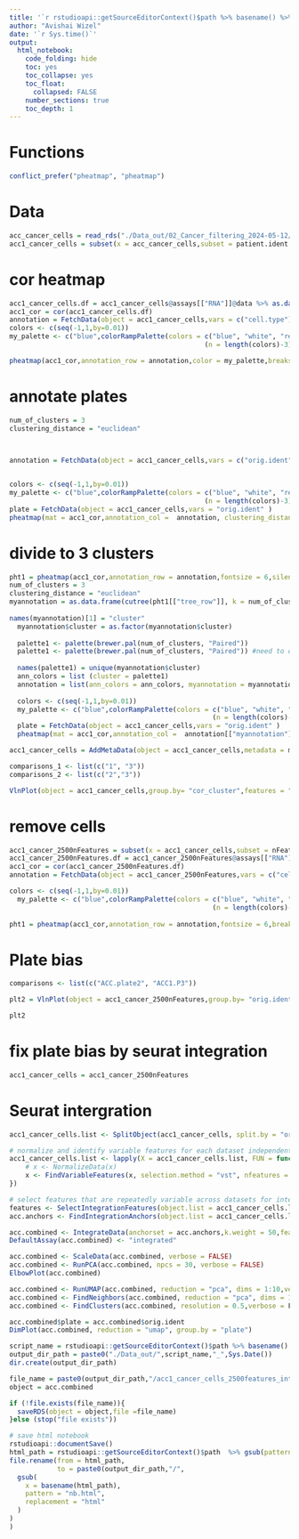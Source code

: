 ```yaml
---
title: '`r rstudioapi::getSourceEditorContext()$path %>% basename() %>% gsub(pattern = "\\.Rmd",replacement = "")`' 
author: "Avishai Wizel"
date: '`r Sys.time()`'
output: 
  html_notebook: 
    code_folding: hide
    toc: yes
    toc_collapse: yes
    toc_float: 
      collapsed: FALSE
    number_sections: true
    toc_depth: 1
---
```




# Functions

```r
conflict_prefer("pheatmap", "pheatmap")
```

# Data

```r
acc_cancer_cells = read_rds("./Data_out/02_Cancer_filtering_2024-05-12/acc_cancer_cells.RDS")
acc1_cancer_cells = subset(x = acc_cancer_cells,subset = patient.ident == "HMSC")
```



# cor heatmap

```r
acc1_cancer_cells.df = acc1_cancer_cells@assays[["RNA"]]@data %>% as.data.frame()
acc1_cor = cor(acc1_cancer_cells.df)
annotation = FetchData(object = acc1_cancer_cells,vars = c("cell.type"))
colors <- c(seq(-1,1,by=0.01))
my_palette <- c("blue",colorRampPalette(colors = c("blue", "white", "red"))
                                                 (n = length(colors)-3), "red")

pheatmap(acc1_cor,annotation_row = annotation,color = my_palette,breaks = colors,fontsize = 6,show_rownames = T,show_colnames = F)
```

# annotate plates
```r
num_of_clusters = 3
clustering_distance = "euclidean"

  

annotation = FetchData(object = acc1_cancer_cells,vars = c("orig.ident"))


colors <- c(seq(-1,1,by=0.01))
my_palette <- c("blue",colorRampPalette(colors = c("blue", "white", "red"))
                                                 (n = length(colors)-3), "red")
plate = FetchData(object = acc1_cancer_cells,vars = "orig.ident" )
pheatmap(mat = acc1_cor,annotation_col =  annotation, clustering_distance_rows = clustering_distance,clustering_distance_cols = clustering_distance,color = my_palette,breaks = colors,show_rownames = F,show_colnames = F)
```
# divide to 3 clusters
```r
pht1 = pheatmap(acc1_cor,annotation_row = annotation,fontsize = 6,silent = T)
num_of_clusters = 3
clustering_distance = "euclidean"
myannotation = as.data.frame(cutree(pht1[["tree_row"]], k = num_of_clusters))
 
names(myannotation)[1] = "cluster"
  myannotation$cluster = as.factor(myannotation$cluster)
  
  palette1 <- palette(brewer.pal(num_of_clusters, "Paired"))
  palette1 <- palette(brewer.pal(num_of_clusters, "Paired")) #need to do twice to work
  
  names(palette1) = unique(myannotation$cluster)
  ann_colors = list (cluster = palette1)
  annotation = list(ann_colors = ann_colors, myannotation = myannotation)
  
  colors <- c(seq(-1,1,by=0.01))
  my_palette <- c("blue",colorRampPalette(colors = c("blue", "white", "red"))
                                                   (n = length(colors)-3), "red")
  plate = FetchData(object = acc1_cancer_cells,vars = "orig.ident" )
  pheatmap(mat = acc1_cor,annotation_col =  annotation[["myannotation"]], annotation_colors = annotation[["ann_colors"]], clustering_distance_rows = clustering_distance,clustering_distance_cols = clustering_distance,color = my_palette,breaks = colors,show_rownames = F,show_colnames = F)
```
```r
acc1_cancer_cells = AddMetaData(object = acc1_cancer_cells,metadata = myannotation,col.name = "cor_cluster")

comparisons_1 <- list(c("1", "3"))
comparisons_2 <- list(c("2","3"))

VlnPlot(object = acc1_cancer_cells,group.by= "cor_cluster",features = "nFeature_RNA")+ stat_compare_means(comparisons = comparisons_1, label = "p.signif",label.y = max(acc1_cancer_cells$nFeature_RNA)*0.7)+ stat_compare_means(comparisons = comparisons_2, label = "p.signif",label.y = max(acc1_cancer_cells$nFeature_RNA)*0.8) + geom_hline(aes(yintercept = 2500, color = "2500 genes"))+scale_colour_manual(values = c("blue"))+ggtitle("Detected genes")
```






# remove cells

```r
acc1_cancer_2500nFeatures = subset(x = acc1_cancer_cells,subset = nFeature_RNA > 2500)
acc1_cancer_2500nFeatures.df = acc1_cancer_2500nFeatures@assays[["RNA"]]@data %>% as.data.frame()
acc1_cor = cor(acc1_cancer_2500nFeatures.df)
annotation = FetchData(object = acc1_cancer_2500nFeatures,vars = c("cell.type"))

colors <- c(seq(-1,1,by=0.01))
  my_palette <- c("blue",colorRampPalette(colors = c("blue", "white", "red"))
                                                   (n = length(colors)-3), "red")
  
pht1 = pheatmap(acc1_cor,annotation_row = annotation,fontsize = 6,breaks = colors, color = my_palette,show_colnames = F,show_rownames = F)
```
# Plate bias
```r

comparisons <- list(c("ACC.plate2", "ACC1.P3"))

plt2 = VlnPlot(object = acc1_cancer_2500nFeatures,group.by= "orig.ident",features = "nFeature_RNA")+ stat_compare_means(comparisons = comparisons, label = "p.signif",label.y = 10000)+ggtitle("Detected genes")

plt2
```

# fix plate bias by seurat integration



```r
acc1_cancer_cells = acc1_cancer_2500nFeatures
```

# Seurat intergration
```r
acc1_cancer_cells.list <- SplitObject(acc1_cancer_cells, split.by = "orig.ident")

# normalize and identify variable features for each dataset independently
acc1_cancer_cells.list <- lapply(X = acc1_cancer_cells.list, FUN = function(x) {
    # x <- NormalizeData(x)
    x <- FindVariableFeatures(x, selection.method = "vst", nfeatures = 1000)
})

# select features that are repeatedly variable across datasets for integration
features <- SelectIntegrationFeatures(object.list = acc1_cancer_cells.list,nfeatures = 1000)
acc.anchors <- FindIntegrationAnchors(object.list = acc1_cancer_cells.list, anchor.features = features,k.filter = 50)

```

```r
acc.combined <- IntegrateData(anchorset = acc.anchors,k.weight = 50,features.to.integrate = rownames(acc1_cancer_cells),preserve.order = F)
DefaultAssay(acc.combined) <- "integrated"
```

```r
acc.combined <- ScaleData(acc.combined, verbose = FALSE)
acc.combined <- RunPCA(acc.combined, npcs = 30, verbose = FALSE)
ElbowPlot(acc.combined)
```

```r
acc.combined <- RunUMAP(acc.combined, reduction = "pca", dims = 1:10,verbose = F)
acc.combined <- FindNeighbors(acc.combined, reduction = "pca", dims = 1:10, verbose = F)
acc.combined <- FindClusters(acc.combined, resolution = 0.5,verbose = F)
```

```r
acc.combined$plate = acc.combined$orig.ident
DimPlot(acc.combined, reduction = "umap", group.by = "plate")
```
```r
script_name = rstudioapi::getSourceEditorContext()$path %>% basename() %>% gsub(pattern = "\\.Rmd",replacement = "")
output_dir_path = paste0("./Data_out/",script_name,"_",Sys.Date())
dir.create(output_dir_path)

```

```r
file_name = paste0(output_dir_path,"/acc1_cancer_cells_2500features_integrated_V5.RDS")
object = acc.combined

if (!file.exists(file_name)){
  saveRDS(object = object,file =file_name)
}else (stop("file exists"))
```
```r
# save html notebook
rstudioapi::documentSave()
html_path = rstudioapi::getSourceEditorContext()$path  %>% gsub(pattern = "Rmd",replacement = "nb.html")
file.rename(from = html_path, 
            to = paste0(output_dir_path,"/",
  gsub(
    x = basename(html_path),
    pattern = "nb.html",
    replacement = "html"
  )
)
)
```

